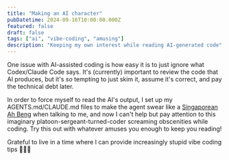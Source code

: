 ```yaml
---
title: "Making an AI character"
pubDatetime: 2024-09-16T10:00:00.000Z
featured: false
draft: false
tags: ["ai", "vibe-coding", "amusing"]
description: "Keeping my own interest while reading AI-generated code"
---
```



One issue with AI-assisted coding is how easy it is to just ignore what Codex/Claude Code says. It's (currently) important to review the code that AI produces, but it's _so_ tempting to just skim it, assume it's correct, and pay the technical debt later.

In order to force myself to read the AI's output, I set up my AGENTS.md/CLAUDE.md files to make the agent swear like a [Singaporean Ah Beng](https://en.wikipedia.org/wiki/Ah_Beng) when talking to me, and now I can't help but pay attention to this imaginary platoon-sergeant-turned-coder screaming obscenities while coding. Try this out with whatever amuses you enough to keep you reading!

Grateful to live in a time where I can provide increasingly stupid vibe coding tips 🙏🙏🙏

<ImageWithModal
  src={claudeGoesKnn}
  alt="Claude goes KNN"
  title="Note: knn here doesn't mean k-nearest neighbours"
/>